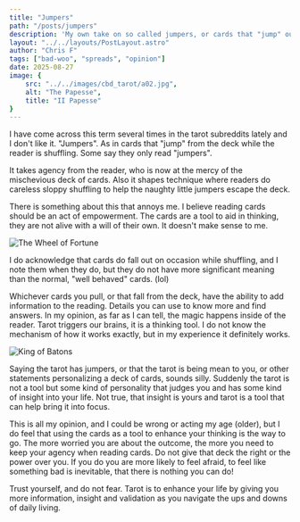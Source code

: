 ```yaml
---
title: "Jumpers"
path: "/posts/jumpers"
description: 'My own take on so called jumpers, or cards that "jump" out of the deck while you are shuffling.'
layout: "../../layouts/PostLayout.astro"
author: "Chris F"
tags: ["bad-woo", "spreads", "opinion"]
date: 2025-08-27
image: {
    src: "../../images/cbd_tarot/a02.jpg",
    alt: "The Papesse",
    title: "II Papesse"
}
---
```



I have come across this term several times in the tarot subreddits lately and I don't like it. "Jumpers". As in cards that "jump" from the deck while the reader is shuffling. Some say they only read "jumpers".

It takes agency from the reader, who is now at the mercy of the mischevious deck of cards. Also it shapes technique where readers do careless sloppy shuffling to help the naughty little jumpers escape the deck.

There is something about this that annoys me. I believe reading cards should be an act of empowerment. The cards are a tool to aid in thinking, they are not alive with a will of their own. It doesn't make sense to me.

<Image src={theWheel} alt="The Wheel of Fortune" title="Guy on the left is just waiting for the chance to jump!" />

I do acknowledge that cards do fall out on occasion while shuffling, and I note them when they do, but they do not have more significant meaning than the normal, "well behaved" cards. (lol) 

Whichever cards you pull, or that fall from the deck, have the ability to add information to the reading. Details you can use to know more and find answers. In my opinion, as far as I can tell, the magic happens inside of the reader. Tarot triggers our brains, it is a thinking tool. I do not know the mechanism of how it works exactly, but in my experience it definitely works.

<Image src={kingBatons} alt="King of Batons" title="The king looks like he is ready to pole vault out of the deck at a moment's notice!" />

Saying the tarot has jumpers, or that the tarot is being mean to you, or other statements personalizing a deck of cards, sounds silly. Suddenly the tarot is not a tool but some kind of personality that judges you and has some kind of insight into your life. Not true, that insight is yours and tarot is a tool that can help bring it into focus.

This is all my opinion, and I could be wrong or acting my age (older), but I do feel that using the cards as a tool to enhance your thinking is the way to go. The more worried you are about the outcome, the more you need to keep your agency when reading cards. Do not give that deck the right or the power over you. If you do you are more likely to feel afraid, to feel like something bad is inevitable, that there is nothing you can do! 

Trust yourself, and do not fear. Tarot is to enhance your life by giving you more information, insight and validation as you navigate the ups and downs of daily living. 